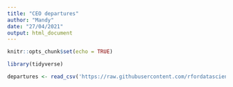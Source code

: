 ```yaml
---
title: "CEO departures"
author: "Mandy"
date: "27/04/2021"
output: html_document
---
```


```r
knitr::opts_chunk$set(echo = TRUE)
```

```r
library(tidyverse)
```

```r
departures <- read_csv('https://raw.githubusercontent.com/rfordatascience/tidytuesday/master/data/2021/2021-04-27/departures.csv')
```

